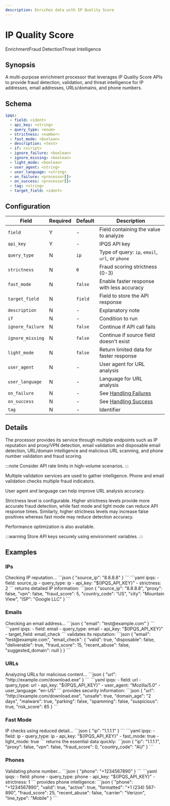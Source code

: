 ```yaml
---
description: Enriches data with IP Quality Score
---
```


# IP Quality Score

<span class="theme-doc-version-badge badge badge--primary">Enrichment</span><span class="theme-doc-version-badge badge badge--secondary">Fraud Detection</span><span class="theme-doc-version-badge badge badge--secondary">Threat Intelligence</span>

## Synopsis

A multi-purpose enrichment processor that leverages IP Quality Score APIs to provide fraud detection, validation, and threat intelligence for IP addresses, email addresses, URLs/domains, and phone numbers.

## Schema

```yaml {2-6}
ipqs:
  - field: <ident>
  - api_key: <string>
  - query_type: <enum>
  - strictness: <number>
  - fast_mode: <boolean>
  - description: <text>
  - if: <script>
  - ignore_failure: <boolean>
  - ignore_missing: <boolean>
  - light_mode: <boolean>
  - user_agent: <string>
  - user_language: <string>
  - on_failure: <processor[]>
  - on_success: <processor[]>
  - tag: <string>
  - target_field: <ident>
```

## Configuration

|Field|Required|Default|Description|
|---|---|---|---|
|`field`|Y|-|Field containing the value to analyze|
|`api_key`|Y|-|IPQS API key|
|`query_type`|N|`ip`|Type of query: `ip`, `email`, `url`, or `phone`|
|`strictness`|N|`0`|Fraud scoring strictness (0-3)|
|`fast_mode`|N|`false`|Enable faster response with less accuracy|
|`target_field`|N|`field`|Field to store the API response|
|`description`|N|-|Explanatory note|
|`if`|N|-|Condition to run|
|`ignore_failure`|N|`false`|Continue if API call fails|
|`ignore_missing`|N|`false`|Continue if source field doesn't exist|
|`light_mode`|N|`false`|Return limited data for faster response|
|`user_agent`|N|-|User agent for URL analysis|
|`user_language`|N|-|Language for URL analysis|
|`on_failure`|N|-|See [Handling Failures](../handling-failures.mdx)|
|`on_success`|N|-|See [Handling Success](../handling-success.mdx)|
|`tag`|N|-|Identifier|

## Details

The processor provides its service through multiple endpoints such as IP reputation and proxy/VPN detection, email validation and disposable email detection, URL/domain intelligence and malicious URL scanning, and phone number validation and fraud scoring.

:::note
Consider API rate limits in high-volume scenarios.
:::

Multiple validation services are used to gather intelligence. Phone and email validation checks multiple fraud indicators. 

User agent and language can help improve URL analysis accuracy.

Strictness level is configurable. Higher strictness levels provide more accurate fraud detection, while fast mode and light mode can reduce API response times. Similarly, higher strictness levels may increase false positives whereas fast mode may reduce detection accuracy.

Performance optimization is also available.

:::warning
Store API keys securely using environment variables.
:::

## Examples

### IPs

<ExampleGrid>
  <CommentCol>
    Checking IP reputation...
  </CommentCol>
  <CodeCol>
    ```json
    {
      "source_ip": "8.8.8.8"
    }
    ```
    ```yaml
    ipqs:
      - field: source_ip
      - query_type: ip
      - api_key: "${IPQS_API_KEY}"
      - strictness: 2
    ```
  </CodeCol>
  <CommentCol>
    returns detailed IP information:
  </CommentCol>
  <CodeCol>
    ```json
    {
      "source_ip": "8.8.8.8",
      "proxy": false,
      "vpn": false,
      "fraud_score": 5,
      "country_code": "US",
      "city": "Mountain View",
      "ISP": "Google LLC"
    }
    ```
  </CodeCol>
</ExampleGrid>

### Emails

<ExampleGrid>
  <CommentCol>
    Checking an email address...
  </CommentCol>
  <CodeCol>
    ```json
    {
      "email": "test@example.com"
    }
    ```
    ```yaml
    ipqs:
      - field: email
      - query_type: email
      - api_key: "${IPQS_API_KEY}"
      - target_field: email_check
    ```
  </CodeCol>
  <CommentCol>
    validates its reputation:
  </CommentCol>
  <CodeCol>
    ```json
    {
      "email": "test@example.com",
      "email_check": {
        "valid": true,
        "disposable": false,
        "deliverable": true,
        "fraud_score": 15,
        "recent_abuse": false,
        "suggested_domain": null
      }
    }
    ```
  </CodeCol>
</ExampleGrid>

### URLs

<ExampleGrid>
  <CommentCol>
    Analyzing URLs for malicious content...
  </CommentCol>
  <CodeCol>
    ```json
    {
      "url": "http://example.com/download.exe"
    }
    ```
    ```yaml
    ipqs:
      - field: url
      - query_type: url
      - api_key: "${IPQS_API_KEY}"
      - user_agent: "Mozilla/5.0"
      - user_language: "en-US"
    ```
  </CodeCol>
  <CommentCol>
    provides security information:
  </CommentCol>
  <CodeCol>
    ```json
    {
      "url": "http://example.com/download.exe",
      "unsafe": true,
      "domain_age": "2 days",
      "malware": true,
      "parking": false,
      "spamming": false,
      "suspicious": true,
      "risk_score": 85
    }
    ```
  </CodeCol>
</ExampleGrid>

### Fast Mode

<ExampleGrid>
  <CommentCol>
    IP checks using reduced detail...
  </CommentCol>
  <CodeCol>
    ```json
    {
      "ip": "1.1.1.1"
    }
    ```
    ```yaml
    ipqs:
      - field: ip
      - query_type: ip
      - api_key: "${IPQS_API_KEY}"
      - fast_mode: true
      - light_mode: true
    ```
  </CodeCol>
  <CommentCol>
    returns the essential data quickly:
  </CommentCol>
  <CodeCol>
    ```json
    {
      "ip": "1.1.1.1",
      "proxy": false,
      "vpn": false,
      "fraud_score": 0,
      "country_code": "AU"
    }
    ```
  </CodeCol>
</ExampleGrid>

### Phones

<ExampleGrid>
  <CommentCol>
    Validating phone number...
  </CommentCol>
  <CodeCol>
    ```json
    {
      "phone": "+1234567890"
    }
    ```
    ```yaml
    ipqs:
      - field: phone
      - query_type: phone
      - api_key: "${IPQS_API_KEY}"
      - strictness: 1
    ```
  </CodeCol>
  <CommentCol>
    provides phone intelligence:
  </CommentCol>
  <CodeCol>
    ```json
    {
      "phone": "+1234567890",
      "valid": true,
      "active": true,
      "formatted": "+1 (234) 567-890",
      "fraud_score": 25,
      "recent_abuse": false,
      "carrier": "Verizon",
      "line_type": "Mobile"
    }
    ```
  </CodeCol>
</ExampleGrid>
